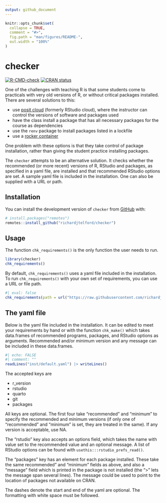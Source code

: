 ```yaml
---
output: github_document
---
```


<!-- README.md is generated from README.Rmd. Please edit that file -->

```r
knitr::opts_chunk$set(
  collapse = TRUE,
  comment = "#>",
  fig.path = "man/figures/README-",
  out.width = "100%"
)
```

# checker

<!-- badges: start -->
[![R-CMD-check](https://github.com/richardjtelford/checker/actions/workflows/R-CMD-check.yaml/badge.svg)](https://github.com/richardjtelford/checker/actions/workflows/R-CMD-check.yaml)
[![CRAN status](https://www.r-pkg.org/badges/version/checker)](https://CRAN.R-project.org/package=checker)
<!-- badges: end -->

One of the challenges with teaching R is that some students come to practicals with very old versions of R, or without critical packages installed.
There are several solutions to this:

- use [posit cloud](https://posit.cloud/) (formerly RStudio cloud), where the instructor can control the versions of software and packages used
- have the class install a package that has all necessary packages for the course as dependencies
- use the `renv` package to install packages listed in a lockfile
- use a [rocker container](https://rocker-project.org/)

One problem with these options is that they take control of package installation, rather than giving the student practice installing packages.

The `checker` attempts to be an alternative solution. 
It checks whether the recommended (or more recent) versions of R, RStudio and packages, as specified in a yaml file, are installed and that recommended RStudio options are set.
A sample yaml file is included in the installation. 
One can also be supplied with a URL or path.

## Installation

You can install the development version of `checker` from [GitHub](https://github.com/) with:

``` r
# install.packages("remotes")
remotes::install_github("richardjtelford/checker")
```

## Usage

The function `chk_requirements()` is the only function the user needs to run.

```r
library(checker)
chk_requirements()
```
By default, `chk_requirements()` uses a yaml file included in the installation.
To run `chk_requirements()` with your own set of requirements, you can use a URL or file path.

```r
#| eval: false
chk_requirements(path = url("https://raw.githubusercontent.com/richardjtelford/checker/main/inst/default.yaml"))
```


## The yaml file

Below is the yaml file included in the installation. It can be edited to meet your requirements by hand or with the function `chk_make()` which takes data.frames of recommended programs, packages, and RStudio options as arguments. Recommended and/or minimum version and any message can be included in these data.frames.



```r
#| echo: FALSE
#| comment: ""
readLines("inst/default.yaml") |> writeLines()
```

The accepted keys are

- r_version
- rstudio
- quarto
- git
- packages

All keys are optional.
The first four take "recommended" and "minimum" to specify the recommended and minimum versions (if only one of "recommended" and "minimum" is set, they are treated in the same). If any version is acceptable, use NA.

The "rstudio" key also accepts an options field, which takes the name with value set to the recommended value and an optional message. A list of RStudio options can be found with `usethis:::rstudio_prefs_read()`.

The "packages" key has an element for each package installed. These take the same recommended" and "minimum" fields as above, and also a "message" field which is printed in the package is not installed (the ">" lets the message span several lines). The message could be used to point to the location of packages not available on CRAN.

The dashes denote the start and end of the yaml are optional. The formatting with white space must be followed.
